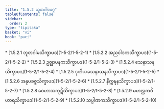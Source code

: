 ```yaml
---
title: "1.5.2 ဘူတဂါမဝဂ္ဂ"
tableOfContents: false
sidebar:
  order: 2
type: "tipitaka"
basket: "vi"
book: "paci"
---
```



<DynamicBreadcrumb />



<TableOfContents book="paci" section="1.5.2">
* [1.5.2.1 ဘူတဂါမသိက္ခာပဒ](1-5-2/1-5-2-1)
* [1.5.2.2 အညဝါဒကသိက္ခာပဒ](1-5-2/1-5-2-2)
* [1.5.2.3 ဥဇ္ဈာပနကသိက္ခာပဒ](1-5-2/1-5-2-3)
* [1.5.2.4 သေနာသနသိက္ခာပဒ](1-5-2/1-5-2-4)
* [1.5.2.5 ဒုတိယသေနာသနသိက္ခာပဒ](1-5-2/1-5-2-5)
* [1.5.2.6 အနုပခဇ္ဇသိက္ခာပဒ](1-5-2/1-5-2-6)
* [1.5.2.7 နိက္ကဍ္ဎနသိက္ခာပဒ](1-5-2/1-5-2-7)
* [1.5.2.8 ဝေဟာသကုဋိသိက္ခာပဒ](1-5-2/1-5-2-8)
* [1.5.2.9 မဟလ္လကဝိဟာရသိက္ခာပဒ](1-5-2/1-5-2-9)
* [1.5.2.10 သပ္ပါဏကသိက္ခာပဒ](1-5-2/1-5-2-10)
</TableOfContents>